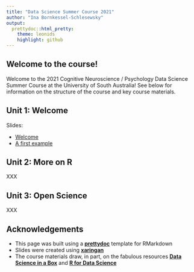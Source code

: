 ```yaml
---
title: "Data Science Summer Course 2021"
author: "Ina Bornkessel-Schlesewsky"
output:
  prettydoc::html_pretty:
    theme: leonids
    highlight: github
---
```


## Welcome to the course!

Welcome to the 2021 Cognitive Neuroscience / Psychology Data Science Summer Course at the University of South Australia! See below for information on the structure of the course and key course materials. 

## Unit 1: Welcome

Slides:

* [Welcome](course_materials/slides/u01_d01_welcome/u01_d01_welcome.html)
* [A first example](course_materials/slides/u01_d02_squirrels_example/u01_d02_squirrels_example.html)

## Unit 2: More on R

XXX

## Unit 3: Open Science

XXX

## Acknowledgements

* This page was built using a [**prettydoc**](https://github.com/yixuan/prettydoc/) template for RMarkdown
* Slides were created using [**xaringan**](https://github.com/yihui/xaringan)
* The course materials draw, in part, on the fabulous resources [**Data Science in a Box**](https://datasciencebox.org/index.html) and [**R for Data Science**](https://r4ds.had.co.nz)

